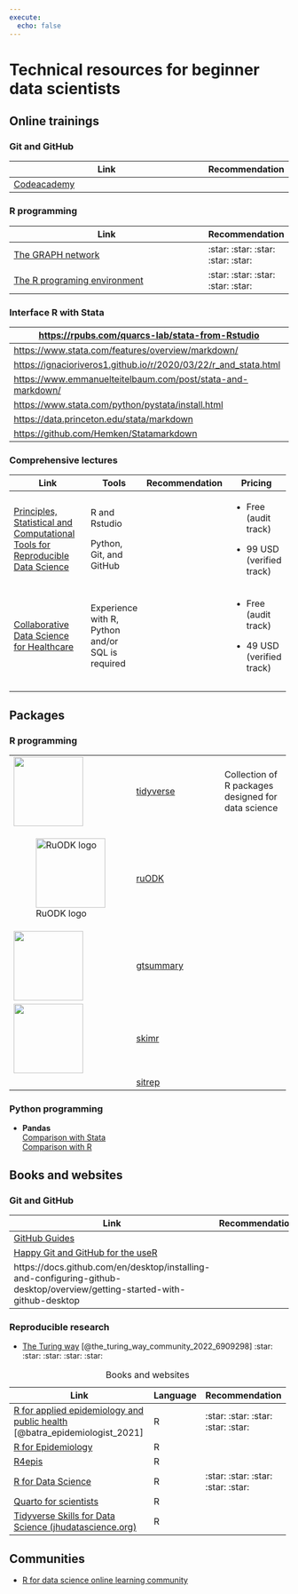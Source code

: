```yaml
---
execute: 
  echo: false
---
```


# Technical resources for beginner data scientists {#sec-useful-resources}

## Online trainings

### Git and GitHub {#sec-resources-git}

+-----------------------------------------------------------+----------------+
| Link                                                      | Recommendation |
+===========================================================+================+
| [Codeacademy](https://www.codecademy.com/learn/learn-git) |                |
+-----------------------------------------------------------+----------------+

### R programming

+------------------------------------------------------------------------------------------+------------------------------------+
| Link                                                                                     | Recommendation                     |
+==========================================================================================+====================================+
| [The GRAPH network](https://thegraphcourses.org)                                         | :star: :star: :star: :star: :star: |
+------------------------------------------------------------------------------------------+------------------------------------+
| [The R programing environment](https://www.coursera.org/learn/r-programming-environment) | :star: :star: :star: :star: :star: |
+------------------------------------------------------------------------------------------+------------------------------------+

### Interface R with Stata

| <https://rpubs.com/quarcs-lab/stata-from-Rstudio>                 |
|-------------------------------------------------------------------|
| <https://www.stata.com/features/overview/markdown/>               |
| <https://ignacioriveros1.github.io/r/2020/03/22/r_and_stata.html> |
| <https://www.emmanuelteitelbaum.com/post/stata-and-markdown/>     |
| <https://www.stata.com/python/pystata/install.html>               |
| <https://data.princeton.edu/stata/markdown>                       |
| <https://github.com/Hemken/Statamarkdown>                         |

### Comprehensive lectures

+----------------------------------------------------------------------------------------------------------------------------------------------------------------+--------------------------------------------------+----------------+-----------------------------+
| Link                                                                                                                                                           | Tools                                            | Recommendation | Pricing                     |
+================================================================================================================================================================+==================================================+================+=============================+
| [Principles, Statistical and Computational Tools for Reproducible Data Science](https://www.edx.org/course/principles-statistical-and-computational-tools-for) | R and Rstudio                                    |                | -   Free (audit track)      |
|                                                                                                                                                                |                                                  |                |                             |
|                                                                                                                                                                | Python, Git, and GitHub                          |                | -   99 USD (verified track) |
+----------------------------------------------------------------------------------------------------------------------------------------------------------------+--------------------------------------------------+----------------+-----------------------------+
| [Collaborative Data Science for Healthcare](https://www.edx.org/course/collaborative-data-science-for-healthcare)                                              | Experience with R, Python and/or SQL is required |                | -   Free (audit track)      |
|                                                                                                                                                                |                                                  |                |                             |
|                                                                                                                                                                |                                                  |                | -   49 USD (verified track) |
+----------------------------------------------------------------------------------------------------------------------------------------------------------------+--------------------------------------------------+----------------+-----------------------------+
|                                                                                                                                                                |                                                  |                |                             |
+----------------------------------------------------------------------------------------------------------------------------------------------------------------+--------------------------------------------------+----------------+-----------------------------+
|                                                                                                                                                                |                                                  |                |                             |
+----------------------------------------------------------------------------------------------------------------------------------------------------------------+--------------------------------------------------+----------------+-----------------------------+

## Packages

### R programming

+---------------------------------------------+-----------------------------------------------------------------------------+----------------------------------------------------+
| ![](images/tidyverse-logo.png){width="125"} | [tidyverse](https://www.tidyverse.org/)                                     | Collection of R packages designed for data science |
+---------------------------------------------+-----------------------------------------------------------------------------+----------------------------------------------------+
| ![RuODK logo](images/logo.png){width="125"} | [ruODK](https://docs.ropensci.org/ruODK/index.html)                         |                                                    |
+---------------------------------------------+-----------------------------------------------------------------------------+----------------------------------------------------+
| ![](images/logo-01.png){width="125"}        | [gtsummary](https://www.danieldsjoberg.com/gtsummary/)                      |                                                    |
+---------------------------------------------+-----------------------------------------------------------------------------+----------------------------------------------------+
| ![](images/paste-A6E65357.png){width="125"} | [skimr](https://cran.r-project.org/web/packages/skimr/vignettes/skimr.html) |                                                    |
+---------------------------------------------+-----------------------------------------------------------------------------+----------------------------------------------------+
|                                             | [sitrep](https://github.com/R4EPI/sitrep)                                   |                                                    |
+---------------------------------------------+-----------------------------------------------------------------------------+----------------------------------------------------+

### Python programming

-   **Pandas**\
    [Comparison with Stata](https://pandas.pydata.org/docs/getting_started/comparison/comparison_with_stata.html)\
    [Comparison with R](https://pandas.pydata.org/docs/getting_started/comparison/comparison_with_r.html)

## Books and websites

### Git and GitHub

+---------------------------------------------------------------------------------------------------------------------------+----------------+
| Link                                                                                                                      | Recommendation |
+===========================================================================================================================+================+
| [GitHub Guides](https://guides.github.com/activities/hello-world/)                                                        |                |
+---------------------------------------------------------------------------------------------------------------------------+----------------+
| [Happy Git and GitHub for the useR](http://happygitwithr.com/)                                                            |                |
+---------------------------------------------------------------------------------------------------------------------------+----------------+
| https://docs.github.com/en/desktop/installing-and-configuring-github-desktop/overview/getting-started-with-github-desktop |                |
+---------------------------------------------------------------------------------------------------------------------------+----------------+

### Reproducible research

-   [The Turing way](https://the-turing-way.netlify.app/welcome.html) [@the_turing_way_community_2022_6909298] :star: :star: :star: :star: :star:

+-----------------------------------------------------------------------------------------------------------+------------+------------------------------------+
| Link                                                                                                      | Language   | Recommendation                     |
+===========================================================================================================+============+====================================+
| [R for applied epidemiology and public health](https://epirhandbook.com/en/) [@batra_epidemiologist_2021] | R          | :star: :star: :star: :star: :star: |
+-----------------------------------------------------------------------------------------------------------+------------+------------------------------------+
| [R for Epidemiology](https://www.r4epi.com/)                                                              | R          |                                    |
+-----------------------------------------------------------------------------------------------------------+------------+------------------------------------+
| [R4epis](https://r4epis.netlify.app/)                                                                     | R          |                                    |
+-----------------------------------------------------------------------------------------------------------+------------+------------------------------------+
| [R for Data Science](https://r4ds.had.co.nz/)                                                             | R          | :star: :star: :star: :star: :star: |
+-----------------------------------------------------------------------------------------------------------+------------+------------------------------------+
| [Quarto for scientists](https://qmd4sci.njtierney.com/)                                                   | R          |                                    |
+-----------------------------------------------------------------------------------------------------------+------------+------------------------------------+
| [Tidyverse Skills for Data Science (jhudatascience.org)](https://jhudatascience.org/tidyversecourse/)     | R          |                                    |
+-----------------------------------------------------------------------------------------------------------+------------+------------------------------------+

: Books and websites

## Communities

-   [R for data science online learning community](https://www.rfordatasci.com/)